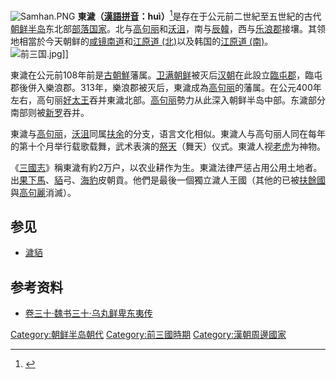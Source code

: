 {{Infobox Korean name|
hangul=동예|
hanja =東濊|
rr = Dong(-)ye|
mr = Tongye|
}}
[[File:Samhan.PNG|thumb]]
'''東濊（[[漢語拼音|漢語拼音]]：huì）'''<ref>{{標音|字=東濊|繁=東濊|简=东濊|拼音=Dōnghuì}}</ref>是存在于公元前二世紀至五世紀的古代[[朝鲜半岛|朝鲜半岛]]东北部[[部落|部落]][[国家|国家]]。北与[[高句丽|高句丽]]和[[沃沮|沃沮]]，南与[[辰韓|辰韓]]，西与[[乐浪郡|乐浪郡]]接壤。其领地相當於今天朝鲜的[[咸镜南道|咸镜南道]]和[[江原道_(北)|江原道 (北)]]以及韩国的[[江原道_(南)|江原道 (南)]]。
[[File:前三国.jpg|thumb]]]]

東濊在公元前108年前是[[古朝鮮|古朝鮮]]藩属。[[卫满朝鲜|卫满朝鲜]]被灭后[[汉朝|汉朝]]在此設立[[臨屯郡|臨屯郡]]，臨屯郡後併入樂浪郡。313年，樂浪郡被灭后，東濊成為[[高句丽|高句丽]]的藩属。在公元400年左右，高句丽[[好太王|好太王]]吞并東濊北部。[[高句丽|高句丽]]勢力从此深入朝鲜半岛中部。东濊部分南部则被[[新罗|新罗]]吞并。

東濊与[[高句丽|高句丽]]，[[沃沮|沃沮]]同属[[扶餘國|扶余]]的分支，语言文化相似。東濊人与高句丽人同在每年的第十个月举行载歌载舞，武术表演的[[祭天|祭天]]（舞天）仪式。東濊人视[[老虎|老虎]]为神物。

《[[三國志|三國志]]》稱東濊有約2万户，以农业耕作为生。東濊法律严惩占用公用土地者。{{fact|朝鮮時代有人把東濊說成東扶餘。}}出[[果下馬|果下馬]]、[[濊貊|貊]]弓、[[海豹|海豹]]皮朝貢。他們是最後一個獨立濊人王國（其他的已被[[扶餘國|扶餘國]]與[[高句麗|高句麗]]消滅）。

{{朝鲜历史}}

==参见==
*[[濊貊|濊貊]]

==参考资料==
*{{cite book|title=《三国志》|author=陈寿|year=西晋}}[[s:三国志/卷30|卷三十·魏书三十·乌丸鲜卑东夷传]] 
{{Reflist}}


[[Category:朝鲜半岛朝代|Category:朝鲜半岛朝代]]
[[Category:前三國時期|Category:前三國時期]]
[[Category:漢朝周邊國家|Category:漢朝周邊國家]]